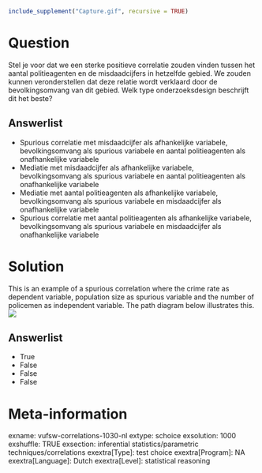 ```r
include_supplement("Capture.gif", recursive = TRUE)
```

Question
========
Stel je voor dat we een sterke positieve correlatie zouden vinden tussen
het aantal politieagenten en de misdaadcijfers in hetzelfde gebied. We
zouden kunnen veronderstellen dat deze relatie wordt verklaard door de
bevolkingsomvang van dit gebied. Welk type onderzoeksdesign beschrijft
dit het beste?

Answerlist
----------
* Spurious correlatie met misdaadcijfer als afhankelijke variabele,
  bevolkingsomvang als spurious variabele en aantal politieagenten als
  onafhankelijke variabele
* Mediatie met misdaadcijfer als afhankelijke variabele, bevolkingsomvang
  als spurious variabele en aantal politieagenten als onafhankelijke
  variabele
* Mediatie met aantal politieagenten als afhankelijke variabele,
  bevolkingsomvang als spurious variabele en misdaadcijfer als
  onafhankelijke variabele
* Spurious correlatie met aantal politieagenten als afhankelijke
  variabele, bevolkingsomvang als spurious variabele en misdaadcijfer als
  onafhankelijke variabele

Solution
========





This is an example of a spurious correlation where the crime rate as
dependent variable, population size as spurious variable and the number
of policemen as independent variable. The path diagram below illustrates
this.  
![](Capture.gif)


Answerlist
----------
* True
* False
* False
* False

Meta-information
================
exname: vufsw-correlations-1030-nl
extype: schoice
exsolution: 1000
exshuffle: TRUE
exsection: inferential statistics/parametric techniques/correlations
exextra[Type]: test choice
exextra[Program]: NA
exextra[Language]: Dutch
exextra[Level]: statistical reasoning

